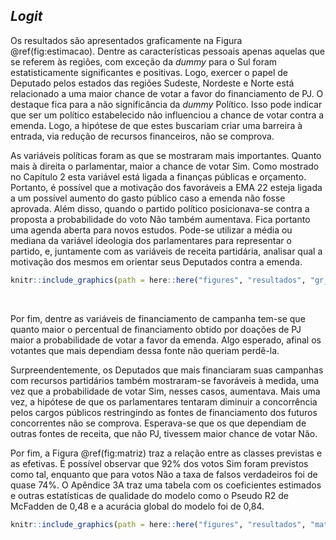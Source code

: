 ## *Logit*  

Os resultados são apresentados graficamente na Figura \@ref(fig:estimacao). Dentre as características pessoais apenas aquelas que se referem às regiões, com exceção da *dummy* para o Sul foram estatisticamente significantes e positivas. Logo, exercer o papel de Deputado pelos estados das regiões Sudeste, Nordeste e Norte está relacionado a uma maior chance de votar a favor do financiamento de PJ. O destaque fica para a não significância da *dummy* Político. Isso pode indicar que ser um político estabelecido não influenciou a chance de votar contra a emenda. Logo, a hipótese de que estes buscariam criar uma barreira à entrada, via redução de recursos financeiros, não se comprova.

As variáveis políticas foram as que se mostraram mais importantes. Quanto mais à direita o parlamentar, maior a chance de votar Sim. Como mostrado no Capítulo 2 esta variável está ligada a finanças públicas e orçamento. Portanto, é possível que a motivação dos favoráveis a EMA 22 esteja ligada a um possível aumento do gasto público caso a emenda não fosse aprovada. Além disso, quando o partido político posicionava-se contra a proposta a probabilidade do voto Não também aumentava. Fica portanto uma agenda aberta para novos estudos. Pode-se utilizar a média ou mediana da variável ideologia dos parlamentares para representar o partido, e, juntamente com as variáveis de receita partidária, analisar qual a motivação dos mesmos em orientar seus Deputados contra a emenda. 


```r

knitr::include_graphics(path = here::here("figures", "resultados", "gr_estimacao.png"))

```

<br>

Por fim, dentre as variáveis de financiamento de campanha tem-se que quanto maior o percentual de financiamento obtido por doações de PJ maior a probabilidade de votar a favor da emenda. Algo esperado, afinal os votantes que mais dependiam dessa fonte não queriam perdê-la.

Surpreendentemente, os Deputados que mais financiaram suas campanhas com recursos partidários também mostraram-se favoráveis à medida, uma vez que a probabilidade de votar Sim, nesses casos, aumentava. Mais uma vez, a hipótese de que os parlamentares tentaram diminuir a concorrência pelos cargos públicos restringindo as fontes de financiamento dos futuros concorrentes não se comprova. Esperava-se que os que dependiam de outras fontes de receita, que não PJ, tivessem maior chance de votar Não.

Por fim, a Figura \@ref(fig:matriz) traz a relação entre as classes previstas e as efetivas. É possível observar que 92% dos votos Sim foram previstos como tal, enquanto que para votos Não a taxa de falsos verdadeiros foi de quase 74%. O Apêndice 3A traz uma tabela com os coeficientes estimados e outras estatísticas de qualidade do modelo como o Pseudo R2 de McFadden de 0,48 e a acurácia global do modelo foi de 0,84.


```r

knitr::include_graphics(path = here::here("figures", "resultados", "matriz_confusao.png"))

```




